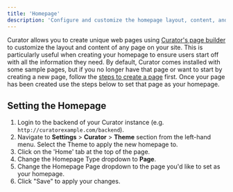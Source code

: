 ---
title: 'Homepage'
description: 'Configure and customize the homepage layout, content, and design elements to create an engaging user landing experience.'
---

Curator allows you to create unique web pages using
[Curator's page builder](https://curator.interworks.com/page/kb/documentationpages/pages-overview/1078) to customize
the layout and content of any page on your site.  This is particularly useful when creating your homepage to ensure
users start off with all the information they need.  By default, Curator comes installed with some sample pages, but if
you no longer have that page or want to start by creating a new page, follow the
[steps to create a page](https://curator.interworks.com/page/kb/documentationpages/pages-overview/1078) first.  Once
your page has been created use the steps below to set that page as your homepage.

## Setting the Homepage

1. Login to the backend of your Curator instance (e.g. `http://curatorexample.com/backend`).
2. Navigate to **Settings** > **Curator** > **Theme** section from the left-hand menu. Select the Theme to apply the
new homepage to.
3. Click on the 'Home' tab at the top of the page.
4. Change the Homepage Type dropdown to **Page**.
5. Change the Homepage Page dropdown to the page you'd like to set as your homepage.
6. Click "Save" to apply your changes.
